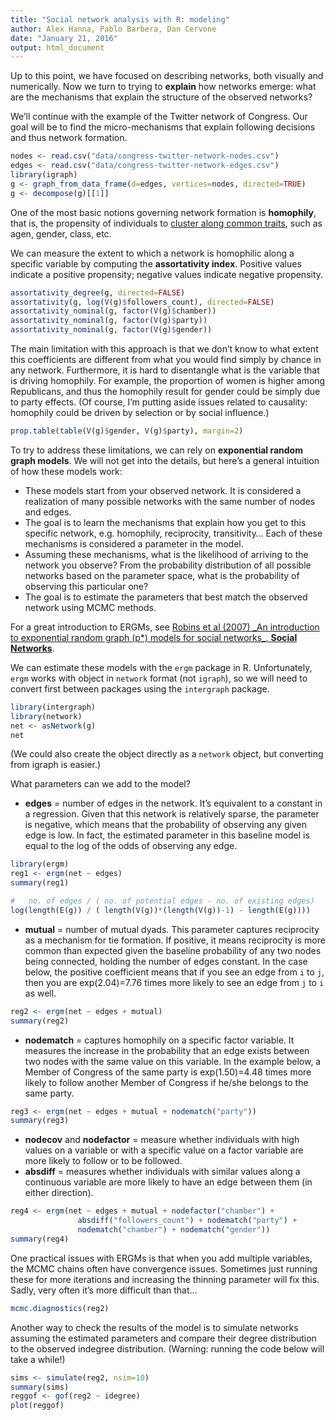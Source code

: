 ```yaml
---
title: "Social network analysis with R: modeling"
author: Alex Hanna, Pablo Barbera, Dan Cervone
date: "January 21, 2016"
output: html_document
---
```


Up to this point, we have focused on describing networks, both visually and numerically. Now we turn to trying to __explain__ how networks emerge: what are the mechanisms that explain the structure of the observed networks?

We'll continue with the example of the Twitter network of Congress. Our goal will be to find the micro-mechanisms that explain following decisions and thus network formation.

```r
nodes <- read.csv("data/congress-twitter-network-nodes.csv")
edges <- read.csv("data/congress-twitter-network-edges.csv")
library(igraph)
g <- graph_from_data_frame(d=edges, vertices=nodes, directed=TRUE)
g <- decompose(g)[[1]]
```

One of the most basic notions governing network formation is __homophily__, that is, the propensity of individuals to [cluster along common traits](https://en.wikipedia.org/wiki/Homophily), such as agen, gender, class, etc. 

We can measure the extent to which a network is homophilic along a specific variable by computing the __assortativity index__. Positive values indicate a positive propensity; negative values indicate negative propensity.

```r
assortativity_degree(g, directed=FALSE)
assortativity(g, log(V(g)$followers_count), directed=FALSE)
assortativity_nominal(g, factor(V(g)$chamber))
assortativity_nominal(g, factor(V(g)$party))
assortativity_nominal(g, factor(V(g)$gender))
```

The main limitation with this approach is that we don't know to what extent this coefficients are different from what you would find simply by chance in any network. Furthermore, it is hard to disentangle what is the variable that is driving homophily. For example, the proportion of women is higher among Republicans, and thus the homophily result for gender could be simply due to party effects. (Of course, I'm putting aside issues related to causality: homophily could be driven by selection or by social influence.)

```r
prop.table(table(V(g)$gender, V(g)$party), margin=2)
```

To try to address these limitations, we can rely on __exponential random graph models__. We will not get into the details, but here's a general intuition of how these models work:

- These models start from your observed network. It is considered a realization of many possible networks with the same number of nodes and edges.   
- The goal is to learn the mechanisms that explain how you get to this specific network, e.g. homophily, reciprocity, transitivity... Each of these mechanisms is considered a parameter in the model.  
- Assuming these mechanisms, what is the likelihood of arriving to the network you observe? From the probability distribution of all possible networks based on the parameter space, what is the probability of observing this particular one?
- The goal is to estimate the parameters that best match the observed network using MCMC methods.  

For a great introduction to ERGMs, see [Robins et al (2007) _An introduction to exponential random graph (p*) models for social networks_, __Social Networks__](http://ptrckprry.com/course/ssd/Robi07a.pdf).

We can estimate these models with the `ergm` package in R. Unfortunately, `ergm` works with object in `network` format (not `igraph`), so we will need to convert first between packages using the `intergraph` package.

```r
library(intergraph)
library(network)
net <- asNetwork(g)
net
```

(We could also create the object directly as a `network` object, but converting from igraph is easier.)

What parameters can we add to the model?

- __edges__ = number of edges in the network. It's equivalent to a constant in a regression. Given that this network is relatively sparse, the parameter is negative, which means that the probability of observing any given edge is low. In fact, the estimated parameter in this baseline model is equal to the log of the odds of observing any edge.

```r
library(ergm)
reg1 <- ergm(net ~ edges)
summary(reg1)

#   no. of edges / ( no. of potential edges - no. of existing edges)
log(length(E(g)) / ( length(V(g))*(length(V(g))-1) - length(E(g))))
```

- __mutual__ = number of mutual dyads. This parameter captures reciprocity as a mechanism for tie formation. If positive, it means reciprocity is more common than expected given the baseline probability of any two nodes being connected, holding the number of edges constant. In the case below, the positive coefficient means that if you see an edge from `i` to `j`, then you are exp(2.04)=7.76 times more likely to see an edge from `j` to `i` as well.

```r
reg2 <- ergm(net ~ edges + mutual)
summary(reg2)
```

- __nodematch__ = captures homophily on a specific factor variable. It measures the increase in the probability that an edge exists between two nodes with the same value on this variable. In the example below, a Member of Congress of the same party is exp(1.50)=4.48 times more likely to follow another Member of Congress if he/she belongs to the same party.

```r
reg3 <- ergm(net ~ edges + mutual + nodematch("party"))
summary(reg3) 
```

- __nodecov__ and __nodefactor__ = measure whether individuals with high values on a variable or with a specific value on a factor variable are more likely to follow or to be followed.
- __absdiff__ = measures whether individuals with similar values along a continuous variable are more likely to have an edge between them (in either direction).

```r
reg4 <- ergm(net ~ edges + mutual + nodefactor("chamber") +
               absdiff("followers_count") + nodematch("party") + 
               nodematch("chamber") + nodematch("gender"))
summary(reg4)
```

One practical issues with ERGMs is that when you add multiple variables, the MCMC chains often have convergence issues. Sometimes just running these for more iterations and increasing the thinning parameter will fix this. Sadly, very often it's more difficult than that...

```r
mcmc.diagnostics(reg2)
```

Another way to check the results of the model is to simulate networks assuming the estimated parameters and compare their degree distribution to the observed indegree distribution. (Warning: running the code below will take a while!)

```r
sims <- simulate(reg2, nsim=10)
summary(sims)
reggof <- gof(reg2 ~ idegree)
plot(reggof)
```

